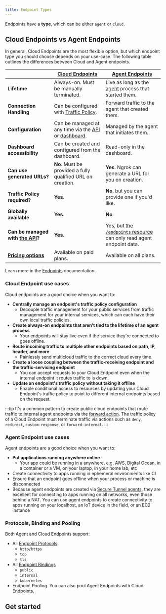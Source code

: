 ```yaml
---
title: Endpoint Types
---
```


Endpoints have a **type**, which can be either `agent` or `cloud`.

## Cloud Endpoints vs Agent Endpoints

In general, Cloud Endpoints are the most flexible option, but which endpoint type you should choose depends on your use-case. The following table outlines the differences between Cloud and Agent endpoints.

|                                                              | **[Cloud Endpoints](/universal-gateway/cloud-endpoints/)** | **[Agent Endpoints](/universal-gateway/agent-endpoints/)**     |
| ------------------------------------------------------------------------ | ---------------------------------------------------------- | -------------------------------------------------------------- |
| **Lifetime**                                                             | Always-on. Must be manually terminated.                    | Live as long as the [agent](/agent) process that started them. |
| **Connection Handling**                                                  | Can be configured with [Traffic Policy](/traffic-policy/). | Forward traffic to the agent that created them.                |
| **Configuration**                                                        | Can be managed at any time via the [API](/api/) or [dashboard](https://dashboard.ngrok.com/endpoints).                 | Managed by the agent that initiates them.                      |
| **Dashboard accessibility**                                              | Can be created and configured from the dashboard.                           | Read-only in the dashboard.                                    |
| **Can use generated URLs?**                                              | **No**. Must be provided a fully qualified URL on creation.    | **Yes**. Ngrok can generate a URL for you on creation.                                    |
| **Traffic Policy required?**                                             | **Yes**.                                                       | **No**, but you can provide one if you'd like.                |
| **Globally available**                                                   | **Yes**.                                                       | **No**.                                                            |
| **Can be managed with [the API](/api/)?**                                | **Yes**.                                                       | Yes, but [the `/endpoints` resource](/api/resources/endpoints/) can only read agent endpoint data.                                                            |
| **[Pricing options](https://ngrok.com/pricing?ref=docs)**                | Available on paid plans.                                                       | Available on all plans.                                                            |

Learn more in the [Endpoints](/universal-gateway/endpoints) documentation.

### Cloud Endpoint use cases

Cloud endpoints are a good choice when you want to:

- **Centrally manage an endpoint's traffic policy configuration**
    - Decouple traffic management for your public services from traffic management for your internal services, which can each have their own local traffic policies.
- **Create always-on endpoints that aren't tied to the lifetime of an agent process**
    - Your endpoints will stay live even if the service they're connected to goes offline.
- **Route incoming traffic to multiple other endpoints based on path, IP, header, and more**
    - Painlessly send multicloud traffic to the correct cloud every time.
- **Create a loose coupling between the traffic-receiving endpoint and the traffic-servicing endpoint**
    - You can accept requests to your Cloud Endpoint even when the internal endpoint it routes traffic to is down.
- **Update an endpoint's traffic policy without taking it offline**
    - Enable conditional access to resources by updating your Cloud Endpoint's traffic policy to point to different internal endpoints based on the request.

:::tip
It's a common pattern to create public cloud endpoints that route traffic to internal agent endpoints via the [forward
action](/traffic-policy/actions/forward-internal/). The traffic policy of a Cloud Endpoint must terminate traffic via actions such as `deny`, `redirect`, `custom-response`, or `forward-internal`.
:::

### Agent Endpoint use cases

Agent endpoints are a good choice when you want to:

- **Put applications running anywhere online**.
    - Your app could be running in a anywhere, e.g. AWS, Digital Ocean, in a container or a VM, on your laptop, in your home lab, etc
- Create connectivity to apps running in ephemeral environments like CI
- Ensure that an endpoint goes offline when your process or machine is
  disconnected
- Because agent endpoints are created via [Secure Tunnel agents](/agent/), they are excellent for connecting to apps running on all networks, even those behind a NAT. You can use agent endpoints to create connectivity to apps running on your localhost, an IoT device in the field, or an EC2 instance

### Protocols, Binding and Pooling

Both Agent and Cloud Endpoints support:

- All [Endpoint Protocols](/universal-gateway/protocols/)
    - `http/https`
    - `tcp`
    - `tls`
- All [Endpoint Bindings](/universal-gateway/bindings/)
    - `public`
    - `internal`
    - `kubernetes`
- Endpoint Pooling. You can also pool Agent Endpoints with Cloud Endpoints.

## Get started


